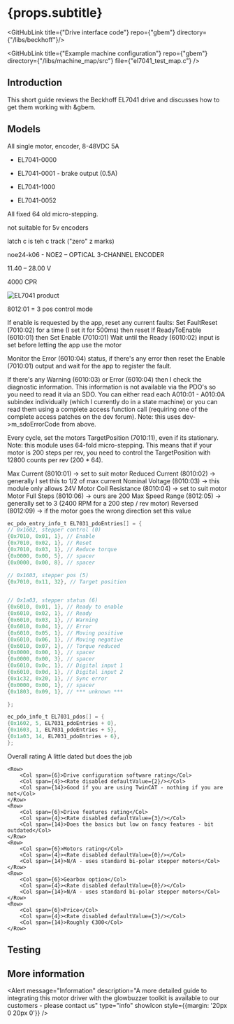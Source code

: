 
# {props.subtitle}

<GitHubLink title={"Drive interface code"} repo={"gbem"} directory={"/libs/beckhoff"}/>

<GitHubLink title={"Example machine configuration"} repo={"gbem"} directory={"/libs/machine_map/src"} file={"el7041_test_map.c"} />


## Introduction

This short guide reviews the Beckhoff EL7041 drive and discusses how to get them working with &gbem.

## Models

All single motor, encoder, 8-48VDC 5A





* EL7041-0000

* EL7041-0001 - brake output (0.5A)

* EL7041-1000

* EL7041-0052 



All fixed 64 old micro-stepping.

not suitable for 5v encoders

latch c is teh c track ("zero" z marks)



noe24-k06 - NOE2 – OPTICAL 3-CHANNEL ENCODER

11.40 – 28.00 V

4000 CPR



<Image meta={el7041_product_shot} alt="EL7041 product" />





8012:01 = 3 pos control mode





If enable is requested by the app, reset any current faults:
Set FaultReset (7010:02) for a time (I set it for 500ms) then reset
If ReadyToEnable (6010:01) then Set Enable (7010:01)
Wait until the Ready (6010:02) input is set before letting the app use the motor

Monitor the Error (6010:04) status, if there's any error then reset the Enable (7010:01) output and wait for the app to register the fault.


If there's any Warning (6010:03) or Error (6010:04) then I check the diagnostic information. This information is not available via the PDO's so you need to read it via an SDO. You can either read each A010:01 - A010:0A subindex individually (which I currently do in a state machine) or you can read them using a complete access function call (requiring one of the complete access patches on the dev forum). Note: this uses dev->m_sdoErrorCode from above.


Every cycle, set the motors TargetPosition (7010:11), even if its stationary. Note: this module uses 64-fold micro-stepping. This means that if your motor is 200 steps per rev, you need to control the TargetPosition with 12800 counts per rev (200 * 64).



Max Current (8010:01) -> set to suit motor
Reduced Current (8010:02) -> generally I set this to 1/2 of max current
Nominal Voltage (8010:03) -> this module only allows 24V
Motor Coil Resistance (8010:04) -> set to suit motor
Motor Full Steps (8010:06) -> ours are 200
Max Speed Range (8012:05) -> generally set to 3 (2400 RPM for a 200 step / rev motor)
Reversed (8012:09) -> if the motor goes the wrong direction set this value




```c
ec_pdo_entry_info_t EL7031_pdoEntries[] = {
// 0x1602, stepper control (0)
{0x7010, 0x01, 1}, // Enable
{0x7010, 0x02, 1}, // Reset
{0x7010, 0x03, 1}, // Reduce torque
{0x0000, 0x00, 5}, // spacer
{0x0000, 0x00, 8}, // spacer

// 0x1603, stepper pos (5)
{0x7010, 0x11, 32}, // Target position


// 0x1a03, stepper status (6)
{0x6010, 0x01, 1}, // Ready to enable
{0x6010, 0x02, 1}, // Ready
{0x6010, 0x03, 1}, // Warning
{0x6010, 0x04, 1}, // Error
{0x6010, 0x05, 1}, // Moving positive
{0x6010, 0x06, 1}, // Moving negative
{0x6010, 0x07, 1}, // Torque reduced
{0x0000, 0x00, 1}, // spacer
{0x0000, 0x00, 3}, // spacer
{0x6010, 0x0c, 1}, // Digital input 1
{0x6010, 0x0d, 1}, // Digital input 2
{0x1c32, 0x20, 1}, // Sync error
{0x0000, 0x00, 1}, // spacer
{0x1803, 0x09, 1}, // *** unknown ***

};

ec_pdo_info_t EL7031_pdos[] = {
{0x1602, 5, EL7031_pdoEntries + 0},
{0x1603, 1, EL7031_pdoEntries + 5},
{0x1a03, 14, EL7031_pdoEntries + 6},
};
```
	



<div style={{margin:"20px"}}>
    <Row>
        <Col span={6}>Overall rating</Col>
        <Col span={4}><Rate disabled defaultValue={3}/></Col>
        <Col span={14}>A little dated but does the job</Col>
    </Row>

    <Row>
        <Col span={6}>Drive configuration software rating</Col>
        <Col span={4}><Rate disabled defaultValue={2}/></Col>
        <Col span={14}>Good if you are using TwinCAT - nothing if you are not</Col>
    </Row>
    <Row>
        <Col span={6}>Drive features rating</Col>
        <Col span={4}><Rate disabled defaultValue={3}/></Col>
        <Col span={14}>Does the basics but low on fancy features - bit outdated</Col>
    </Row>
    <Row>
        <Col span={6}>Motors rating</Col>
        <Col span={4}><Rate disabled defaultValue={0}/></Col>
        <Col span={14}>N/A - uses standard bi-polar stepper motors</Col>
    </Row>
    <Row>
        <Col span={6}>Gearbox option</Col>
        <Col span={4}><Rate disabled defaultValue={0}/></Col>
        <Col span={14}>N/A - uses standard bi-polar stepper motors</Col>
    </Row>
    <Row>
        <Col span={6}>Price</Col>
        <Col span={4}><Rate disabled defaultValue={3}/></Col>
        <Col span={14}>Roughly €300</Col>
    </Row>
</div>


## Testing

<YoutubeEmbed embedId="" />

## More information

<Alert message="Information" description="A more detailed guide to integrating this motor driver with the glowbuzzer toolkit is available to our customers - please contact us" type="info" showIcon style={{margin: '20px 0 20px 0'}} />